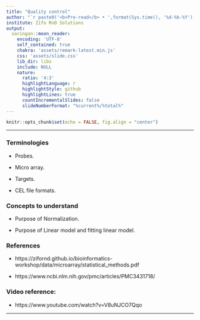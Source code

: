---
title: "Quality control"
author: "`r paste0('<b>Pre-read</b> • ',format(Sys.time(), '%d-%b-%Y'))`"
institute: Zifo RnD Solutions
output:
  xaringan::moon_reader:
    encoding: 'UTF-8'
    self_contained: true
    chakra: 'assets/remark-latest.min.js'
    css: 'assets/slide.css'
    lib_dir: libs
    include: NULL
    nature:
      ratio: '4:3'
      highlightLanguage: r
      highlightStyle: github
      highlightLines: true
      countIncrementalSlides: false
      slideNumberFormat: "%current%/%total%"
---

<!--------------- Only edit title, subtitle & author above this --------------->

```{r}
knitr::opts_chunk$set(echo = FALSE, fig.align = "center")
```

---

### Terminologies

   * Probes.
   
   * Micro array.
   
   * Targets. 
   
   * CEL file formats.
   
### Concepts to understand
 
   * Purpose of Normalization. 

   * Purpose of Linear model and fitting linear model.
   
### References

   * https://zifornd.github.io/bioinformatics-workshop/data/microarray/statistical_methods.pdf

   * https://www.ncbi.nlm.nih.gov/pmc/articles/PMC3431718/

### Video reference: 

   * https://www.youtube.com/watch?v=V8uNJCO7Qqo
   
---



